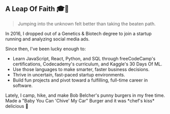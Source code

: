 ## A Leap Of Faith 🎓👀

> Jumping into the unknown felt better than taking the beaten path.

In 2016, I dropped out of a Genetics & Biotech degree to join a startup running and analyzing social media ads.

Since then, I've been lucky enough to:
- Learn JavaScript, React, Python, and SQL through freeCodeCamp's certifications, Codecademy's curriculum, and Kaggle's 30 Days Of ML.
- Use those languages to make smarter, faster business decisions.
- Thrive in uncertain, fast-paced startup environments.
- Build fun projects and pivot toward a fulfilling, full-time career in software.

Lately, I camp, hike, and make Bob Belcher's punny burgers in my free time. Made a "Baby You Can 'Chive' My Car" Burger and it was \*chef's kiss\* delicious 🤌